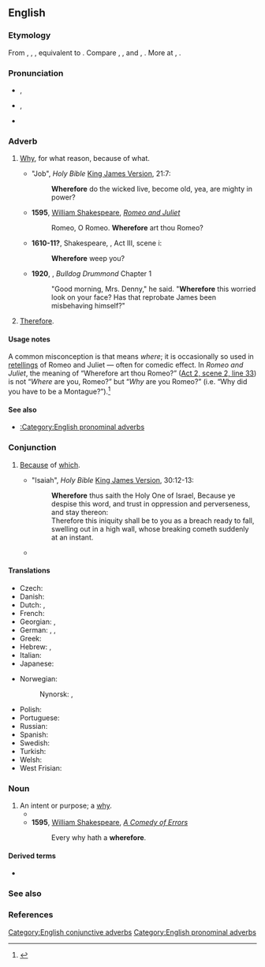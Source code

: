 ==English==

===Etymology===
From {{inh|en|enm|wherfor}}, {{m|enm|wherfore}}, {{m|enm|hwarfore}}, equivalent to {{compound|en|where|t1==what|for}}. Compare {{cog|nl|waarvoor||what for, wherefore}}, {{cog|de|wofür||for what, what for, why}}, {{etyl|da|-}} and {{etyl|no|-}} {{m|da|hvorfor||wherefore, why}}, {{cog|sv|varför||wherefore, why}}. More at {{m|en|where}}, {{m|en|for}}.

===Pronunciation===
* {{enPR|wâ(r)'fô(r)"}}, {{IPA|/ˈweə(ɹ)ˌfɔː(ɹ)/|lang=en}}
* {{enPR|hwâ(r)'fô(r)"}}, {{IPA|/ˈʍeə(ɹ)ˌfɔː(ɹ)/|lang=en}}
* {{hyphenation|where|fore|lang=en}}

===Adverb===
{{en-adv|-}}

# {{lb|en|conjunctive|archaic}} [[why|Why]], for what reason, because of what.
#* "Job", ''Holy Bible'' [[King James Version]], 21:7:
#*: '''Wherefore''' do the wicked live, become old, yea, are mighty in power?
#* '''1595''', [[w:William Shakespeare|William Shakespeare]], ''[[w:Romeo and Juliet|Romeo and Juliet]]''
#*: Romeo, O Romeo. '''Wherefore''' art thou Romeo?
#* '''1610-11?''', Shakespeare, {{w|The Tempest}}, Act III, scene i:
#*: '''Wherefore''' weep you?
#* '''1920''', {{w|Herman Cyril McNeile}}, ''Bulldog Drummond'' Chapter 1
#*: "Good morning, Mrs. Denny," he said. "'''Wherefore''' this worried look on your face? Has that reprobate James been misbehaving himself?"
# {{lb|en|conjunctive|archaic|or|formal}} [[therefore|Therefore]].

====Usage notes====
A common misconception is that {{m-self|en|wherefore}} means ''where''; it is occasionally so used in [[retellings]] of Romeo and Juliet — often for comedic effect. In ''Romeo and Juliet'', the meaning of “Wherefore art thou Romeo?” ([[s:The Tragedy of Romeo and Juliet#SCENE II. Capulet.27s orchard.|Act 2, scene 2, line 33]]) is not “''Where'' are you, Romeo?” but “''Why'' are you Romeo?” (i.e. “Why did you have to be a Montague?”).<ref>{{R:Phrase Finder|entry=O Romeo, Romeo! wherefore art thou Romeo?|url=http://www.phrases.org.uk/meanings/O%20Romeo%2C%20Romeo%21%20wherefore%20art%20thou%20Romeo%3F.html|accessdate=26 February 2017}}</ref>

====See also====
* [[:Category:English pronominal adverbs]]

===Conjunction===
{{en-con}}

# {{lb|en|archaic}} [[because|Because]] of [[which]].
#* "Isaiah", ''Holy Bible'' [[King James Version]], 30:12-13:
#*: '''Wherefore''' thus saith the Holy One of Israel, Because ye despise this word, and trust in oppression and perverseness, and stay thereon: <br>Therefore this iniquity shall be to you as a breach ready to fall, swelling out in a high wall, whose breaking cometh suddenly at an instant.
#* {{quote-book
|lang=en
|year=1914
|year_published=2009
|edition=HTML
|editor=
|author=Edgar Rice Burroughs
|title=The Mucker
|chapter=
|url=http://www.gutenberg.org/files/331/331-h/331-h.htm
|genre=
|publisher=The Gutenberg Project
|isbn=
|page=
|passage='''Wherefore''' it was that by the time the authorities awoke to the fact that something had happened Billy Byrne was fifty miles west of Joliet, bowling along aboard a fast Santa Fe freight.
}}

====Translations====
{{trans-top|because of which}}
* Czech: {{t+|cs|pročež}}
* Danish: {{t+|da|hvorfor}}
* Dutch: {{t+|nl|waarom}}, {{t+|nl|waarvoor}}
* French: {{t+|fr|d'où}}
* Georgian: {{t|ka|რატომ}}, {{t|ka|რისთვის}}
* German: {{t+|de|warum}}, {{t+|de|weswegen}}, {{t+|de|wofür}}
* Greek: {{t+|el|γιατί|sc=Grek}}
* Hebrew: {{t+|he|למה|tr=lama}}, {{t+|he|מדוע|tr=madua}}
* Italian: {{t+|it|perché}}
* Japanese: {{t+|ja|何故|tr=naniyue|sc=Jpan}}
{{trans-mid}}
* Norwegian: {{t+|no|hvorfor}}
*: Nynorsk: {{t|nn|korfor}}, {{t+|nn|kvifor}}
* Polish: {{t+|pl|dlaczego}}
* Portuguese: {{t+|pt|por quê}}
* Russian: {{t+|ru|почему́}}
* Spanish: {{t+|es|por qué}}
* Swedish: {{t+|sv|varför}}
* Turkish: {{t+|tr|niçin}}
* Welsh: {{t|cy|paham}}
* West Frisian: {{t|fy|wêrom}}
{{trans-bottom}}

===Noun===
{{en-noun}}

# An intent or purpose; a [[why]].
#* {{quote-book|lang=en|title=Good evening Mr. & Mrs. America, and all the ships at sea|page=72|author=Richard Bausch|year=1996|passage=They want their money without reference to the hows and '''wherefores'''.}}
#* '''1595''', [[w:William Shakespeare|William Shakespeare]], ''[[w:A Comedy of Errors|A Comedy of Errors]]''
#*: Every why hath a '''wherefore'''.

====Derived terms====
{{rel-top|Terms derived from the adverb, conjunction, or noun ''wherefore''}}
* {{l|en|whys and wherefores}}
{{rel-mid}}
{{rel-bottom}}

===See also===
{{list:en:here-there-where}}

===References===
<references/>

[[Category:English conjunctive adverbs]]
[[Category:English pronominal adverbs]]